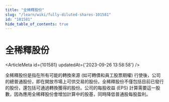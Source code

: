```yaml
---
title: "全稀釋股份"
slug: "/learn/wiki/fully-diluted-shares-101581"
id: "101581"
hide_table_of_contents: true
---
```



# 全稀釋股份

<ArticleMeta id={101581} updatedAt={'2023-09-26 13:58:58'} />
<div className='border-solid border-b border-t-0 my-4 border-[var(--ifm-color-gray-300)]' />

全稀釋股份是指在所有可能的轉換來源 (如可轉債和員工股票期權) 行使後，公司的總普通股份，即在開放市場上可供交易的股份。全稀釋股份不僅包括目前已發行的股份，還包括可通過轉換獲得的股份。公司的每股收益 (EPS) 計算需要這一股數，因為應用全稀釋股份會增加計算中的股基，同時降低普通股每股盈利。
